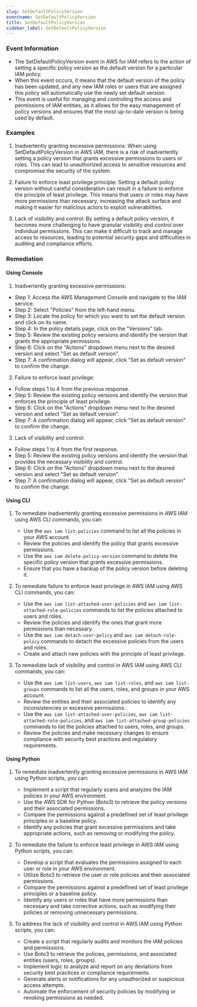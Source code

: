 ```yaml
--- 
slug: SetDefaultPolicyVersion
eventname: SetDefaultPolicyVersion
title: SetDefaultPolicyVersion
sidebar_label: SetDefaultPolicyVersion
---
```

                       
### Event Information

- The SetDefaultPolicyVersion event in AWS for IAM refers to the action of setting a specific policy version as the default version for a particular IAM policy.
- When this event occurs, it means that the default version of the policy has been updated, and any new IAM roles or users that are assigned this policy will automatically use the newly set default version.
- This event is useful for managing and controlling the access and permissions of IAM entities, as it allows for the easy management of policy versions and ensures that the most up-to-date version is being used by default.


### Examples

1. Inadvertently granting excessive permissions: When using SetDefaultPolicyVersion in AWS IAM, there is a risk of inadvertently setting a policy version that grants excessive permissions to users or roles. This can lead to unauthorized access to sensitive resources and compromise the security of the system.

2. Failure to enforce least privilege principle: Setting a default policy version without careful consideration can result in a failure to enforce the principle of least privilege. This means that users or roles may have more permissions than necessary, increasing the attack surface and making it easier for malicious actors to exploit vulnerabilities.

3. Lack of visibility and control: By setting a default policy version, it becomes more challenging to have granular visibility and control over individual permissions. This can make it difficult to track and manage access to resources, leading to potential security gaps and difficulties in auditing and compliance efforts.

### Remediation

#### Using Console

1. Inadvertently granting excessive permissions:
- Step 1: Access the AWS Management Console and navigate to the IAM service.
- Step 2: Select "Policies" from the left-hand menu.
- Step 3: Locate the policy for which you want to set the default version and click on its name.
- Step 4: In the policy details page, click on the "Versions" tab.
- Step 5: Review the existing policy versions and identify the version that grants the appropriate permissions.
- Step 6: Click on the "Actions" dropdown menu next to the desired version and select "Set as default version".
- Step 7: A confirmation dialog will appear, click "Set as default version" to confirm the change.

2. Failure to enforce least privilege:
- Follow steps 1 to 4 from the previous response.
- Step 5: Review the existing policy versions and identify the version that enforces the principle of least privilege.
- Step 6: Click on the "Actions" dropdown menu next to the desired version and select "Set as default version".
- Step 7: A confirmation dialog will appear, click "Set as default version" to confirm the change.

3. Lack of visibility and control:
- Follow steps 1 to 4 from the first response.
- Step 5: Review the existing policy versions and identify the version that provides the necessary visibility and control.
- Step 6: Click on the "Actions" dropdown menu next to the desired version and select "Set as default version".
- Step 7: A confirmation dialog will appear, click "Set as default version" to confirm the change.

#### Using CLI

1. To remediate inadvertently granting excessive permissions in AWS IAM using AWS CLI commands, you can:
   - Use the `aws iam list-policies` command to list all the policies in your AWS account.
   - Review the policies and identify the policy that grants excessive permissions.
   - Use the `aws iam delete-policy-version` command to delete the specific policy version that grants excessive permissions.
   - Ensure that you have a backup of the policy version before deleting it.

2. To remediate failure to enforce least privilege in AWS IAM using AWS CLI commands, you can:
   - Use the `aws iam list-attached-user-policies` and `aws iam list-attached-role-policies` commands to list the policies attached to users and roles.
   - Review the policies and identify the ones that grant more permissions than necessary.
   - Use the `aws iam detach-user-policy` and `aws iam detach-role-policy` commands to detach the excessive policies from the users and roles.
   - Create and attach new policies with the principle of least privilege.

3. To remediate lack of visibility and control in AWS IAM using AWS CLI commands, you can:
   - Use the `aws iam list-users`, `aws iam list-roles`, and `aws iam list-groups` commands to list all the users, roles, and groups in your AWS account.
   - Review the entities and their associated policies to identify any inconsistencies or excessive permissions.
   - Use the `aws iam list-attached-user-policies`, `aws iam list-attached-role-policies`, and `aws iam list-attached-group-policies` commands to list the policies attached to users, roles, and groups.
   - Review the policies and make necessary changes to ensure compliance with security best practices and regulatory requirements.

#### Using Python

1. To remediate inadvertently granting excessive permissions in AWS IAM using Python scripts, you can:
   - Implement a script that regularly scans and analyzes the IAM policies in your AWS environment.
   - Use the AWS SDK for Python (Boto3) to retrieve the policy versions and their associated permissions.
   - Compare the permissions against a predefined set of least privilege principles or a baseline policy.
   - Identify any policies that grant excessive permissions and take appropriate actions, such as removing or modifying the policy.

2. To remediate the failure to enforce least privilege in AWS IAM using Python scripts, you can:
   - Develop a script that evaluates the permissions assigned to each user or role in your AWS environment.
   - Utilize Boto3 to retrieve the user or role policies and their associated permissions.
   - Compare the permissions against a predefined set of least privilege principles or a baseline policy.
   - Identify any users or roles that have more permissions than necessary and take corrective actions, such as modifying their policies or removing unnecessary permissions.

3. To address the lack of visibility and control in AWS IAM using Python scripts, you can:
   - Create a script that regularly audits and monitors the IAM policies and permissions.
   - Use Boto3 to retrieve the policies, permissions, and associated entities (users, roles, groups).
   - Implement logic to analyze and report on any deviations from security best practices or compliance requirements.
   - Generate alerts or notifications for any unauthorized or suspicious access attempts.
   - Automate the enforcement of security policies by modifying or revoking permissions as needed.


 